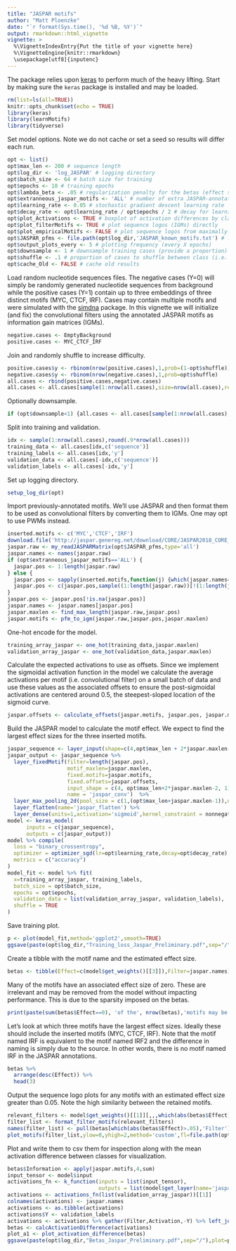 ```yaml
---
title: "JASPAR motifs"
author: "Matt Ploenzke"
date: "`r format(Sys.time(), '%d %B, %Y')`"
output: rmarkdown::html_vignette
vignette: >
  %\VignetteIndexEntry{Put the title of your vignette here}
  %\VignetteEngine{knitr::rmarkdown}
  \usepackage[utf8]{inputenc}
---
```

  
The package relies upon [keras](https://keras.rstudio.com/) to perform much of the heavy lifting. Start by making sure the `keras` package is installed and may be loaded. 
```r
rm(list=ls(all=TRUE))
knitr::opts_chunk$set(echo = TRUE)
library(keras)
library(learnMotifs)
library(tidyverse)
```

Set model options. Note we do not cache or set a seed so results will differ each run.
```r
opt <- list()
opt$max_len <- 200 # sequence length
opt$log_dir <- 'log_JASPAR' # logging directory
opt$batch_size <- 64 # batch size for training 
opt$epochs <- 10 # training epochs
opt$lambda_beta <- .05 # regularization penalty for the betas (effect sizes)
opt$extranneous_jaspar_motifs <- 'ALL' # number of extra JASPAR-annotated motifs to initialize as conv. filters beyond MYC, IRF, CTCF
opt$learning_rate <- 0.05 # stochastic gradient descent learning rate
opt$decay_rate <- opt$learning_rate / opt$epochs / 2 # decay for learning rate
opt$plot_Activations <- TRUE # boxplot of activation differences by class per filter
opt$plot_filterMotifs <- TRUE # plot sequence logos (IGMs) directly
opt$plot_empiricalMotifs <- FALSE # plot sequence logos from maximally-activated sub-sequences
opt$JASPAR_pfms <- file.path(opt$log_dir,'JASPAR_known_motifs.txt') # location and file name to download and save annotated motifs to
opt$output_plots_every <- 5 # plotting frequency (every X epochs)
opt$downsample <- 1 # downsample training cases (provide a proportion)
opt$shuffle <- .1 # proportion of cases to shuffle between class (i.e. how many cases contain the wrong label)
opt$cache_Old <- FALSE # cache old results
```

Load random nucleotide sequences files. The negative cases (Y=0) will simply be randomly generated nucleotide sequences from background while the positive cases (Y=1) contain up to three embeddings of three distinct motifs (MYC, CTCF, IRF). Cases may contain multiple motifs and were simulated with the [simdna](https://github.com/kundajelab/simdna) package. In this vignette we will initialize (and fix) the convolutional filters using the annotated JASPAR motifs as information gain matrices (IGMs).
```r
negative.cases <- EmptyBackground
positive.cases <- MYC_CTCF_IRF
```

Join and randomly shuffle to increase difficulty.
```r
positive.cases$y <- rbinom(nrow(positive.cases),1,prob=(1-opt$shuffle))
negative.cases$y <- rbinom(nrow(negative.cases),1,prob=opt$shuffle)
all.cases <- rbind(positive.cases,negative.cases)
all.cases <- all.cases[sample(1:nrow(all.cases),size=nrow(all.cases),replace=FALSE),]
```

Optionally downsample.
```r
if (opt$downsample<1) {all.cases <- all.cases[sample(1:nrow(all.cases),size=opt$downsample*nrow(all.cases)),]}
```

Split into training and validation.
```r
idx <- sample(1:nrow(all.cases),round(.9*nrow(all.cases)))
training_data <- all.cases[idx,c('sequence')]
training_labels <- all.cases[idx,'y']
validation_data <- all.cases[-idx,c('sequence')]
validation_labels <- all.cases[-idx,'y']
```

Set up logging directory.
```r
setup_log_dir(opt)
```

Import previously-annotated motifs. We'll use JASPAR and then format them to be used as convolutional filters by converting them to IGMs. One may opt to use PWMs instead.
```r
inserted.motifs <- c('MYC','CTCF','IRF')
download.file('http://jaspar.genereg.net/download/CORE/JASPAR2018_CORE_vertebrates_non-redundant_pfms_jaspar.txt',opt$JASPAR_pfms)
jaspar.raw <- my_readJASPARMatrix(opt$JASPAR_pfms,type='all')
jaspar.names <- names(jaspar.raw)
if (opt$extranneous_jaspar_motifs=='ALL') {
  jaspar.pos <- 1:length(jaspar.raw)
} else {
  jaspar.pos <- sapply(inserted.motifs,function(j) {which(jaspar.names==j)})
  jaspar.pos <- c(jaspar.pos,sample((1:length(jaspar.raw))[!(1:length(jaspar.raw) %in% jaspar.pos)],opt$extranneous_jaspar_motifs,replace=FALSE))
}
jaspar.pos <- jaspar.pos[!is.na(jaspar.pos)]
jaspar.names <- jaspar.names[jaspar.pos]
jaspar.maxlen <- find_max_length(jaspar.raw,jaspar.pos)
jaspar.motifs <- pfm_to_igm(jaspar.raw,jaspar.pos,jaspar.maxlen)
```

One-hot encode for the model.
```r
training_array_jaspar <- one_hot(training_data,jaspar.maxlen)
validation_array_jaspar <- one_hot(validation_data,jaspar.maxlen)
```

Calculate the expected activations to use as offsets. Since we implement the sigmoidal activation function in the model we calculate the average activations per motif (i.e. convolutional filter) on a small batch of data and use these values as the associated offsets to ensure the post-sigmoidal activations are centered around 0.5, the steepest-sloped location of the sigmoid curve.
```r
jaspar.offsets <- calculate_offsets(jaspar.motifs, jaspar.pos, jaspar.maxlen, training_array_jaspar, batchsize=256)
```

Build the JASPAR model to calculate the motif effect. We expect to find the largest effect sizes for the three inserted motifs. 
```r
jaspar_sequence <- layer_input(shape=c(4,opt$max_len + 2*jaspar.maxlen-2,1),name='jaspar_input')
jaspar_output <- jaspar_sequence %>%
  layer_fixedMotif(filter=length(jaspar.pos),
                   motif_maxlen=jaspar.maxlen,
                   fixed.motifs=jaspar.motifs,
                   fixed.offsets=jaspar.offsets,
                   input_shape = c(4, opt$max_len+2*jaspar.maxlen-2, 1),
                   name = 'jaspar_conv')  %>%
  layer_max_pooling_2d(pool_size = c(1,(opt$max_len+jaspar.maxlen-1)),name='jaspar_pool') %>%
  layer_flatten(name='jaspar_flatten') %>%
  layer_dense(units=1,activation='sigmoid',kernel_constraint = nonnegative_constraint,kernel_regularizer = regularizer_l1(l=opt$lambda_beta)) 
model <- keras_model(
      inputs = c(jaspar_sequence), 
      outputs = c(jaspar_output))
model %>% compile(
  loss = "binary_crossentropy",
  optimizer = optimizer_sgd(lr=opt$learning_rate,decay=opt$decay_rate),
  metrics = c("accuracy")
)
model_fit <- model %>% fit(
  x=training_array_jaspar, training_labels,
  batch_size = opt$batch_size,
  epochs = opt$epochs,
  validation_data = list(validation_array_jaspar, validation_labels),
  shuffle = TRUE
)
```

Save training plot.
```r
p <- plot(model_fit,method='ggplot2',smooth=TRUE)
ggsave(paste(opt$log_dir,"Training_loss_Jaspar_Preliminary.pdf",sep="/"),plot=p,width=15,height=7.5,units='in')
```

Create a tibble with the motif name and the estimated effect size. 
```r
betas <- tibble(Effect=c(model$get_weights()[[3]]),Filter=jaspar.names)

```

Many of the motifs have an associated effect size of zero. These are irrelevant and may be removed from the model without impacting performance. This is due to the sparsity imposed on the betas.
```r
print(paste(sum(betas$Effect==0), 'of the', nrow(betas),'motifs may be discarded at the defined threshold and regularization penalty.',sep=' '))
```

Let's look at which three motifs have the largest effect sizes. Ideally these should include the inserted motifs (MYC, CTCF, IRF). Note that the motif named IRF is equivalent to the motif named IRF2 and the difference in naming is simply due to the source. In other words, there is no motif named IRF in the JASPAR annotations.
```r
betas %>%
  arrange(desc(Effect)) %>%
  head(3)
```

Output the sequence logo plots for any motifs with an estimated effect size greater than 0.05. Note the high similarity between the retained motifs.
```r
relevant_filters <- model$get_weights()[[1]][,,,which(abs(betas$Effect)>.05),drop=FALSE]
filter_list <- format_filter_motifs(relevant_filters)
names(filter_list) <- pull(betas[which(abs(betas$Effect)>.05),'Filter'])
plot_motifs(filter_list,ylow=0,yhigh=2,method='custom',fl=file.path(opt$log_dir,"relevant_filters.pdf"))
```

Plot and write them to csv them for inspection along with the mean activation difference between classes for visualization.
```r
betas$Information <- apply(jaspar.motifs,4,sum)
input_tensor <- model$input
activations_fn <- k_function(inputs = list(input_tensor),
                             outputs = list(model$get_layer(name='jaspar_flatten')$output))
activations <- activations_fn(list(validation_array_jaspar))[[1]]
colnames(activations) <- jaspar.names
activations <- as.tibble(activations)
activations$Y <- validation_labels
activations <- activations %>% gather(Filter,Activation,-Y) %>% left_join(betas,by='Filter')
betas <- calcActivationDifference(activations)
plot_a1 <- plot_activation_difference(betas)
ggsave(paste(opt$log_dir,"Betas_Jaspar_Preliminary.pdf",sep="/"),plot=plot_a1,width=15,height=7.5,units='in')
```
